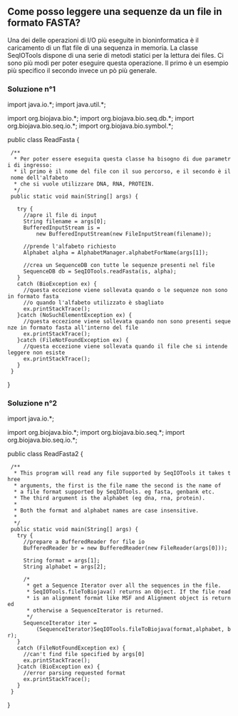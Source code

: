 == Come posso leggere una sequenze da un file in formato FASTA? ==

Una dei delle operazioni di I/O più eseguite in bioninformatica è il caricamento di un flat file di una sequenza in memoria. La classe SeqIOTools dispone di una serie di metodi statici per la lettura dei files. Ci sono più modi per poter eseguire questa operazione. Il primo è un esempio più specifico il secondo invece un pò più generale.

=== Soluzione n°1 ===

<java>
import java.io.*;
import java.util.*;

import org.biojava.bio.*;
import org.biojava.bio.seq.db.*;
import org.biojava.bio.seq.io.*;
import org.biojava.bio.symbol.*;

public class ReadFasta {

  /**
   * Per poter essere eseguita questa classe ha bisogno di due parametri di ingresso:
   * il primo è il nome del file con il suo percorso, e il secondo è il nome dell'alfabeto
   * che si vuole utilizzare DNA, RNA, PROTEIN.
   */
  public static void main(String[] args) {

    try {
      //apre il file di input
      String filename = args[0];
      BufferedInputStream is =
          new BufferedInputStream(new FileInputStream(filename));


      //prende l'alfabeto richiesto
      Alphabet alpha = AlphabetManager.alphabetForName(args[1]);

      //crea un SequenceDB con tutte le sequenze presenti nel file
      SequenceDB db = SeqIOTools.readFasta(is, alpha);
    }
    catch (BioException ex) {
      //questa eccezione viene sollevata quando o le sequenze non sono in formato fasta
      //o quando l'alfabeto utilizzato è sbagliato
      ex.printStackTrace();
    }catch (NoSuchElementException ex) {
      //questa eccezione viene sollevata quando non sono presenti sequenze in formato fasta all'interno del file
      ex.printStackTrace();
    }catch (FileNotFoundException ex) {
      //questa eccezione viene sollevata quando il file che si intende leggere non esiste
      ex.printStackTrace();
    }
  }
}
</java>

=== Soluzione n°2 ===

<java>
import java.io.*;

import org.biojava.bio.*;
import org.biojava.bio.seq.*;
import org.biojava.bio.seq.io.*;

public class ReadFasta2 {

  /**
   * This program will read any file supported by SeqIOTools it takes three
   * arguments, the first is the file name the second is the name of
   * a file format supported by SeqIOTools. eg fasta, genbank etc.
   * The third argument is the alphabet (eg dna, rna, protein).
   *
   * Both the format and alphabet names are case insensitive.
   *
   */
  public static void main(String[] args) {
    try {
      //prepare a BufferedReader for file io
      BufferedReader br = new BufferedReader(new FileReader(args[0]));

      String format = args[1];
      String alphabet = args[2];

      /*
       * get a Sequence Iterator over all the sequences in the file.
       * SeqIOTools.fileToBiojava() returns an Object. If the file read
       * is an alignment format like MSF and Alignment object is returned
       * otherwise a SequenceIterator is returned.
       */
      SequenceIterator iter =
          (SequenceIterator)SeqIOTools.fileToBiojava(format,alphabet, br);
    }
    catch (FileNotFoundException ex) {
      //can't find file specified by args[0]
      ex.printStackTrace();
    }catch (BioException ex) {
      //error parsing requested format
      ex.printStackTrace();
    }
  }
}
</java>